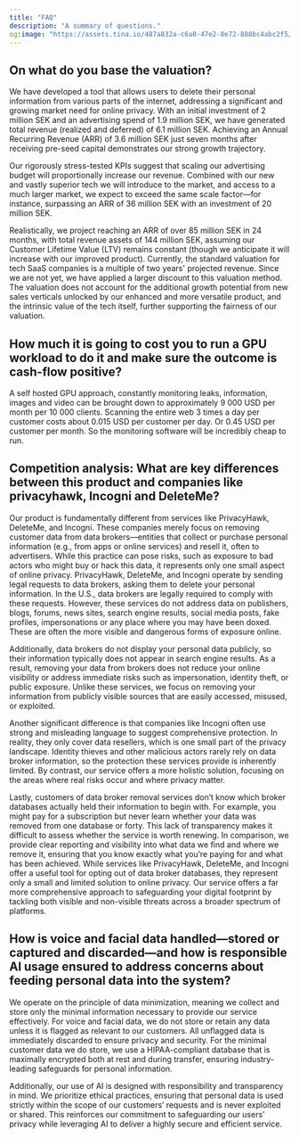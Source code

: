 ```yaml
---
title: "FAQ"
description: "A summary of questions."
og:image: "https://assets.tina.io/487a832a-c6a0-47e2-8e72-888bc4abc2f5/ffd.png"
---
```




## On what do you base the valuation?

We have developed a tool that allows users to delete their personal information from various parts of the internet, addressing a significant and growing market need for online privacy. With an initial investment of 2 million SEK and an advertising spend of 1.9 million SEK, we have generated total revenue (realized and deferred) of 6.1 million SEK. Achieving an Annual Recurring Revenue (ARR) of 3.6 million SEK just seven months after receiving pre-seed capital demonstrates our strong growth trajectory.

Our rigorously stress-tested KPIs suggest that scaling our advertising budget will proportionally increase our revenue. Combined with our new and vastly superior tech we will introduce to the market, and access to a much larger market, we expect to exceed the same scale factor—for instance, surpassing an ARR of 36 million SEK with an investment of 20 million SEK.&#x20;

Realistically, we project reaching an ARR of over 85 million SEK in 24 months, with total revenue assets of 144 million SEK, assuming our Customer Lifetime Value (LTV) remains constant (though we anticipate it will increase with our improved product). Currently, the standard valuation for tech SaaS companies is a multiple of two years' projected revenue. Since we are not yet, we have applied a larger discount to this valuation method. The valuation does not account for the additional growth potential from new sales verticals unlocked by our enhanced and more versatile product, and the intrinsic value of the tech itself, further supporting the fairness of our valuation.

## How much it is going to cost you to run a GPU workload to do it and make sure the outcome is cash-flow positive?

A self hosted GPU approach, constantly monitoring leaks, information, images and video can be brought down to approximately 9 000 USD per month per 10 000 clients. Scanning the entire web 3 times a day per customer costs about 0.015 USD per customer per day. Or 0.45 USD per customer per month. So the monitoring software will be incredibly cheap to run.&#x20;

## Competition analysis: What are key differences between this product and companies like privacyhawk, Incogni and DeleteMe?

Our product is fundamentally different from services like PrivacyHawk, DeleteMe, and Incogni. These companies merely focus on removing customer data from data brokers—entities that collect or purchase personal information (e.g., from apps or online services) and resell it, often to advertisers. While this practice can pose risks, such as exposure to bad actors who might buy or hack this data, it represents only one small aspect of online privacy. PrivacyHawk, DeleteMe, and Incogni operate by sending legal requests to data brokers, asking them to delete your personal information. In the U.S., data brokers are legally required to comply with these requests. However, these services do not address data on publishers, blogs, forums, news sites, search engine results, social media posts, fake profiles, impersonations or any place where you may have been doxed. These are often the more visible and dangerous forms of exposure online.

Additionally, data brokers do not display your personal data publicly, so their information typically does not appear in search engine results. As a result, removing your data from brokers does not reduce your online visibility or address immediate risks such as impersonation, identity theft, or public exposure. Unlike these services, we focus on removing your information from publicly visible sources that are easily accessed, misused, or exploited.

Another significant difference is that companies like Incogni often use strong and misleading language to suggest comprehensive protection. In reality, they only cover data resellers, which is one small part of the privacy landscape. Identity thieves and other malicious actors rarely rely on data broker information, so the protection these services provide is inherently limited. By contrast, our service offers a more holistic solution, focusing on the areas where real risks occur and where privacy matter.

Lastly, customers of data broker removal services don’t know which broker databases actually held their information to begin with. For example, you might pay for a subscription but never learn whether your data was removed from one database or forty. This lack of transparency makes it difficult to assess whether the service is worth renewing. In comparison, we provide clear reporting and visibility into what data we find and where we remove it, ensuring that you know exactly what you’re paying for and what has been achieved. While services like PrivacyHawk, DeleteMe, and Incogni offer a useful tool for opting out of data broker databases, they represent only a small and limited solution to online privacy. Our service offers a far more comprehensive approach to safeguarding your digital footprint by tackling both visible and non-visible threats across a broader spectrum of platforms.

## How is voice and facial data handled—stored or captured and discarded—and how is responsible AI usage ensured to address concerns about feeding personal data into the system?

We operate on the principle of data minimization, meaning we collect and store only the minimal information necessary to provide our service effectively. For voice and facial data, we do not store or retain any data unless it is flagged as relevant to our customers. All unflagged data is immediately discarded to ensure privacy and security. For the minimal customer data we do store, we use a HIPAA-compliant database that is maximally encrypted both at rest and during transfer, ensuring industry-leading safeguards for personal information.

Additionally, our use of AI is designed with responsibility and transparency in mind. We prioritize ethical practices, ensuring that personal data is used strictly within the scope of our customers’ requests and is never exploited or shared. This reinforces our commitment to safeguarding our users’ privacy while leveraging AI to deliver a highly secure and efficient service.